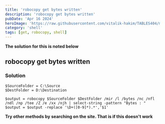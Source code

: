 ```yaml
---
title: 'robocopy get bytes written'
description: 'robocopy get bytes written'
pubDate: 'Apr 16 2024'
heroImage: 'https://raw.githubusercontent.com/vitalik-hakim/TABLES404/main/error_b/SHELL.jpg'
category: 'shell'
tags: [get, robocopy, shell]
---
```


**The solution for this is noted below**

## robocopy get bytes written

### Solution

```shell
$SourceFolder = C:\Source
$DestFolder = D:\Destination

$output = robocopy $SourceFolder $DestFolder /mir /l /bytes /nc /nfl /ndl /np /tee /Z /e /xx /njh | select-string -pattern "Bytes : "
$output = $output -replace '\D+([0-9]*).*','$1'
```

**Try other methods by searching on the site. That is if this doesn't work**
